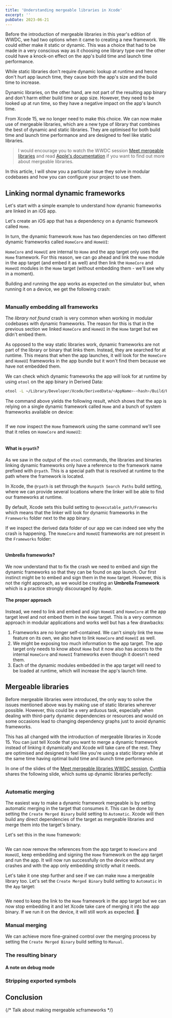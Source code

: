 ```yaml
---
title: 'Understanding mergeable libraries in Xcode'
excerpt: ''
pubDate: 2023-06-21
---
```


Before the introduction of mergeable libraries in this year's edition of WWDC, we had two options when it came to creating a new framework. We could either make it static or dynamic. This was a choice that had to be made in a very conscious way as it choosing one library type over the other could have a knock-on effect on the app's build time and launch time performance. 

While static libraries don't require dynamic lookup at runtime and hence don't hurt app launch time, they cause both the app's size and the build time to increase. 

Dynamic libraries, on the other hand, are not part of the resulting app binary and don't harm either build time or app size. However, they need to be looked up at run time, so they have a negative impact on the app's launch time.

From Xcode 15, we no longer need to make this choice. We can now make use of mergeable libraries, which are a new type of library that combines the best of dynamic and static libraries. They are optimised for both build time and launch time performance and are designed to feel like static libraries.

> I would encourage you to watch the WWDC session [Meet mergeable libraries]() and read [Apple's documentation]() if you want to find out more about mergeable libraries. 

In this article, I will show you a particular issue they solve in modular codebases and how you can configure your project to use them.

## Linking normal dynamic frameworks

Let's start with a simple example to understand how dynamic frameworks are linked in an iOS app. 

Let's create an iOS app that has a dependency on a dynamic framework called `Home`. 

In turn, the dynamic framework `Home` has two dependencies on two different dynamic frameworks called `HomeCore` and `HomeUI`:


`HomeCore` and `HomeUI` are internal to `Home` and the app target only uses the `Home` framework. For this reason, we can go ahead and link the `Home` module in the app target (and embed it as well) and then link the `HomeCore` and `HomeUI` modules in the `Home` target (without embedding them - we'll see why in a moment).

Building and running the app works as expected on the simulator but, when running it on a device, we get the following crash:

![]()

### Manually embedding all frameworks

The _library not found_ crash is very common when working in modular codebases with dynamic frameworks. The reason for this is that in the previous section we linked `HomeCore` and `HomeUI` in the `Home` target but we didn't embed them. 

As opposed to the way static libraries work, dynamic frameworks are not part of the library or binary that links them. Instead, they are searched for at runtime. This means that when the app launches, it will look for the `HomeCore` and `HomeUI` frameworks in the app bundle but it won't find them because we have not embedded them.

We can check which dynamic frameworks the app will look for at runtime by using `otool` on the app binary in Derived Data:

```bash
otool -L ~/Library/Developer/Xcode/DerivedData/<AppName>-<hash>/Build/Products/Debug-iphoneos/<AppName>.app/AppName
```

The command above yields the following result, which shows that the app is relying on a single dynamic framework called `Home` and a bunch of system frameworks available on device:

```bash
```

If we now inspect the `Home` framework using the same command we'll see that it relies on `HomeCore` and `HomeUI`:

```bash
```

#### What is `@rpath`?

As we saw in the output of the `otool` commands, the libraries and binaries linking dynamic frameworks only have a reference to the framework name prefixed with `@rpath`. This is a special path that is resolved at runtime to the path where the framework is located.

In Xcode, the `@rpath` is set through the `Runpath Search Paths` build setting, where we can provide several locations where the linker will be able to find our frameworks at runtime. 

By default, Xcode sets this build setting to `@executable_path/Frameworks` which means that the linker will look for dynamic frameworks in the `Frameworks` folder next to the app binary.

If we inspect the derived data folder of our app we can indeed see why the crash is happening. The `HomeCore` and `HomeUI` frameworks are not present in the `Frameworks` folder:

![]()

#### Umbrella frameworks?

We now understand that to fix the crash we need to embed and sign the dynamic frameworks so that they can be found on app launch. Our first instinct might be to embed and sign them in the `Home` target. However, this is not the right approach, as we would be creating an **Umbrella Framework** which is a practice strongly discouraged by Apple.

#### The proper approach

Instead, we need to link and embed and sign `HomeUI` and `HomeCore` at the app target level and not embed them in the `Home` target. This is a very common approach in modular applications and works well but has a few drawbacks:

1. Frameworks are no longer self-contained. We can't simply link the `Home` feature on its own, we also have to link `HomeCore` and `HomeUI` as well.
2. We might be exposing too much information to the app target. The app target only needs to know about `Home` but it now also has access to the internal `HomeCore` and `HomeUI` frameworks even though it doesn't need them.
3. Each of the dynamic modules embedded in the app target will need to be loaded at runtime, which will increase the app's launch time.

## Mergeable libraries

Before mergeable libraries were introduced, the only way to solve the issues mentioned above was by making use of static libraries wherever possible. However, this could be a very arduous task, especially when dealing with third-party dynamic dependencies or resources and would on some occasions lead to changing dependency graphs just to avoid dynamic frameworks.

This has all changed with the introduction of mergeable libraries in Xcode 15. You can just tell Xcode that you want to merge a dynamic framework instead of linking it dynamically and Xcode will take care of the rest. They are optimised and designed to feel like you're using a static library while at the same time having optimal build time and launch time performance.

In one of the slides of the [Meet mergeable libraries WWDC session](), [Cynthia ]() shares the following slide, which sums up dynamic libraries perfectly:

![]()

### Automatic merging

The easiest way to make a dynamic framework mergeable is by setting automatic merging in the target that consumes it. This can be done by setting the `Create Merged Binary` build setting to `Automatic`. Xcode will then build any direct dependencies of the target as mergeable libraries and merge them into the target's binary.

Let's set this in the `Home` framework:

![]()

We can now remove the references from the app target to `HomeCore` and `HomeUI`, keep embedding and signing the `Home` framework on the app target and run the app. It will now run successfully on the device without any crashes and with the app only embedding strictly what it needs.

Let's take it one step further and see if we can make `Home` a mergeable library too. Let's set the `Create Merged Binary` build setting to `Automatic` in the `App` target:

![]()

We need to keep the link to the `Home` framework in the app target but we can now stop embedding it and let Xcode take care of merging it into the app binary. If we run it on the device, it will still work as expected. 🎉 

### Manual merging

We can achieve more fine-grained control over the merging process by setting the `Create Merged Binary` build setting to `Manual`. 

### The resulting binary

#### A note on debug mode

### Stripping exported symbols

## Conclusion

{/* Talk about making mergeable xcframeworks */}
